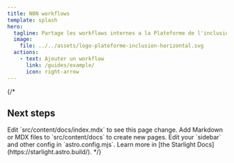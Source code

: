 ```yaml
---
title: N8N workflows
template: splash
hero:
  tagline: Partage les workflows internes a la Plateforme de l'inclusion
  image:
    file: ../../assets/logo-plateforme-inclusion-horizontal.svg
  actions:
    - text: Ajouter un workflow
      link: /guides/example/
      icon: right-arrow
---
```

{/* 

## Next steps

<CardGrid stagger>
	<Card title="Update content" icon="pencil">
		Edit `src/content/docs/index.mdx` to see this page change.
	</Card>
	<Card title="Add new content" icon="add-document">
		Add Markdown or MDX files to `src/content/docs` to create new pages.
	</Card>
	<Card title="Configure your site" icon="setting">
		Edit your `sidebar` and other config in `astro.config.mjs`.
	</Card>
	<Card title="Read the docs" icon="open-book">
		Learn more in [the Starlight Docs](https://starlight.astro.build/).
	</Card>
</CardGrid> */}
